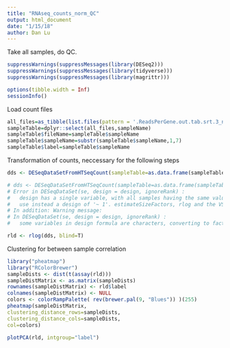 ```yaml
---
title: "RNAseq_counts_norm_QC"
output: html_document
date: "1/15/18"
author: Dan Lu
---
```


Take all samples, do QC.

```r
suppressWarnings(suppressMessages(library(DESeq2)))
suppressWarnings(suppressMessages(library(tidyverse)))
suppressWarnings(suppressMessages(library(magrittr)))

options(tibble.width = Inf)
sessionInfo()
```


Load count files
```r
all_files=as_tibble(list.files(pattern = '.ReadsPerGene.out.tab.srt.3_nonMito_protein.txt'))%>%dplyr::rename(sampleName=value)
sampleTable=dplyr::select(all_files,sampleName)
sampleTable$fileName=sampleTable$sampleName
sampleTable$sampleName=substr(sampleTable$sampleName,1,7)
sampleTable$label=sampleTable$sampleName
```


Transformation of counts, neccessary for the following steps
```r
dds <- DESeqDataSetFromHTSeqCount(sampleTable=as.data.frame(sampleTable), design=~1)

# dds <- DESeqDataSetFromHTSeqCount(sampleTable=as.data.frame(sampleTable), design=~condition)
# Error in DESeqDataSet(se, design = design, ignoreRank) : 
#   design has a single variable, with all samples having the same value.
#   use instead a design of '~ 1'. estimateSizeFactors, rlog and the VST can then be used
# In addition: Warning message:
# In DESeqDataSet(se, design = design, ignoreRank) :
#   some variables in design formula are characters, converting to factors

rld <- rlog(dds, blind=T)
```

Clustering for between sample correlation
```r
library("pheatmap")
library("RColorBrewer")
sampleDists <- dist(t(assay(rld)))
sampleDistMatrix <- as.matrix(sampleDists)
rownames(sampleDistMatrix) <- rld$label
colnames(sampleDistMatrix) <- NULL
colors <- colorRampPalette( rev(brewer.pal(9, "Blues")) )(255)
pheatmap(sampleDistMatrix,
clustering_distance_rows=sampleDists,
clustering_distance_cols=sampleDists,
col=colors)
```


```r
plotPCA(rld, intgroup="label")
```

